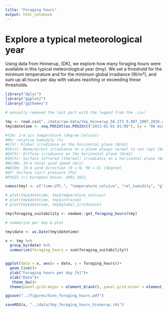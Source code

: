 ```yaml
---
title: "Foraging hours"
output: html_notebook
---
```


# Explore a typical meteorological year
Using data from Hinnerup, (DK), we explore how many foraging hours were available in this typical meteorological year (tmy). 
We set a threshold for the minimum temperature and for the minimum global irradiance (W/m²), and sum up all hours per day with values reaching or exceeding these thresholds.  

```r

library("dplyr")
library("ggplot2")
library("ggthemes")

# manually removed the last part with the legend from the .csv!

tmy <- read.csv("../data/raw-data/tmy_Hinnerup_56.273_9.987_2007_2016.csv", skip = 16, header = T)
tmy$datetime <- seq.POSIXt(as.POSIXct("2013-01-01 01:00"), by = "60 min", length.out = length(tmy$time))

#T2m: 2-m air temperature (degree Celsius)
#RH: relative humidity (%)
#G(h): Global irradiance on the horizontal plane (W/m2)
#Gb(n): Beam/direct irradiance on a plane always normal to sun rays (W/m2)
#Gd(h): Diffuse irradiance on the horizontal plane (W/m2)
#IR(h): Surface infrared (thermal) irradiance on a horizontal plane (W/m2)
#WS10m: 10-m total wind speed (m/s)
#WD10m: 10-m wind direction (0 = N, 90 = E) (degree)
#SP: Surface (air) pressure (Pa)
#PVGIS (c) European Union, 2001-2021

names(tmy) <- c("time.UTC.", "temperature_celsius", "rel_humidity", "global_irridiance", "Gb.n.", "Gd.h.", "infrared", "wind_speed", "WD10m", "air_pressure", "datetime")

# plot(tmy$datetime, tmy$temperature_celsius)
# plot(tmy$datetime, tmy$infrared)
# plot(tmy$datetime, tmy$global_irridiance)

tmy$foraging_suitability <- newbee::get_foraging_hours(tmy)

# summarize per day & plot

tmy$date <- as.Date(tmy$datetime) 

x <- tmy %>%
  group_by(date) %>%
  summarize(foraging_hours = sum(foraging_suitability))


ggplot(data = x, aes(x = date, y = foraging_hours))+
  geom_line()+
  ylab("Foraging hours per day [h]")+
  xlab("Date")+ 
   theme_bw()+
  theme(panel.grid.major = element_blank(), panel.grid.minor = element_blank()) 

ggsave("../figures/hinn_foraging_hours.pdf")

saveRDS(x, "../data/tmy_foraging_hours_hinnerup.rds")
```
